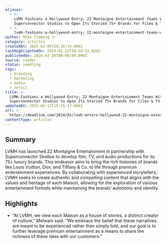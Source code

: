 ```yaml
---
aliases:
  - >-
    LVMH Fashions a Hollywood Entry; 22 Montaigne Entertainment Teams With
    Superconnector Studios to Open Its Storied 75+ Brands for Films & TV
  - >-
    lvmh-fashions-a-hollywood-entry;-22-montaigne-entertainment-teams-with-superconnector-studios-to-open-its-storied-75+-brands-for-films-&-tv
author: Mike Fleming Jr
category: articles
createdAt: 2025-02-09T20:38:34.000Z
lastHighlightedOn: 2024-02-22T10:54:52.834Z
publishedOn: 2024-02-20T00:00:00.000Z
source: reader
status: seedling
tags:
  - branding
  - marketing
  - media
  - retail
title: >-
  LVMH Fashions a Hollywood Entry; 22 Montaigne Entertainment Teams With
  Superconnector Studios to Open Its Storied 75+ Brands for Films & TV
updatedAt: 2025-04-12T15:55:17.000Z
url: >-
  https://deadline.com/2024/02/lvmh-enters-hollywood-22-montaigne-entertainment-superconnector-studios-launch-movies-tv-documentary-produce-co-finance-luxury-brands-1235831690/?utm_source=news.futureparty.com&utm_medium=newsletter&utm_campaign=boarding-pass-face
contentType: articles
---
```

## Summary

LVMH has launched 22 Montaigne Entertainment in partnership with Superconnector Studios to develop film, TV, and audio productions for its 75+ luxury brands. This endeavor aims to bring the rich histories of brands like Louis Vuitton, Dior, and Tiffany & Co. to life through premium entertainment experiences. By collaborating with experienced storytellers, LVMH seeks to create authentic and compelling content that aligns with the values and heritage of each Maison, allowing for the exploration of various entertainment formats while maintaining the brands’ autonomy and identity.

## Highlights

- “At LVMH, we view each Maison as a house of stories, a distinct creator of culture,” Melwani said. “We embrace the belief that these narratives are meant to be experienced rather than simply told, and our goal is to further leverage premium entertainment as a means to share the richness of these tales with our customers.”
